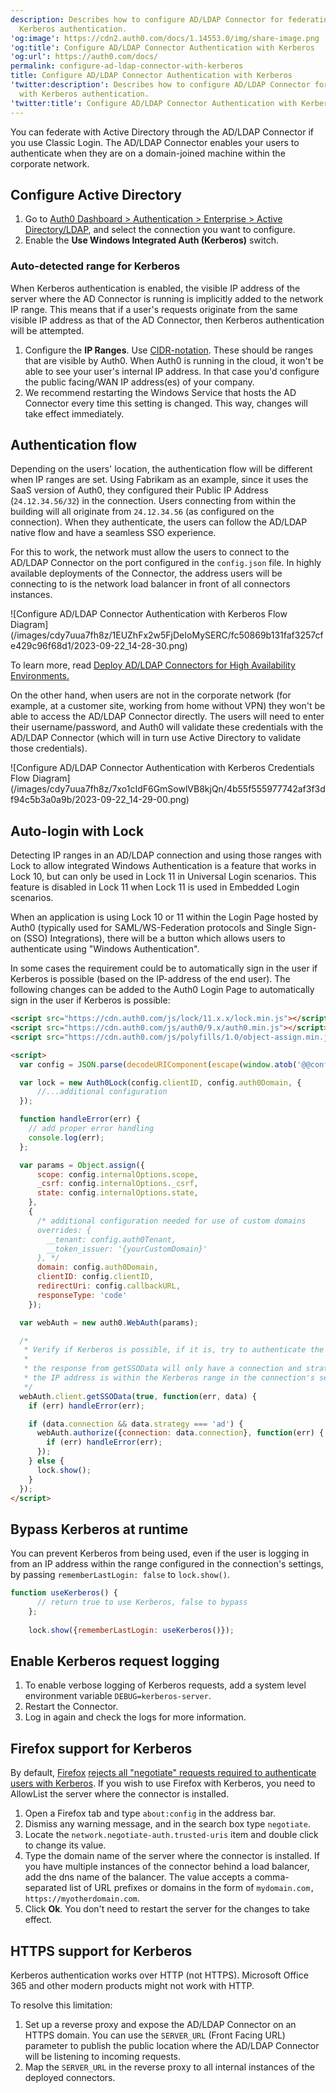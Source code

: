 ```yaml
---
description: Describes how to configure AD/LDAP Connector for federating with
  Kerberos authentication.
'og:image': https://cdn2.auth0.com/docs/1.14553.0/img/share-image.png
'og:title': Configure AD/LDAP Connector Authentication with Kerberos
'og:url': https://auth0.com/docs/
permalink: configure-ad-ldap-connector-with-kerberos
title: Configure AD/LDAP Connector Authentication with Kerberos
'twitter:description': Describes how to configure AD/LDAP Connector for federating
  with Kerberos authentication.
'twitter:title': Configure AD/LDAP Connector Authentication with Kerberos
---
```

You can federate with Active Directory through the AD/LDAP Connector if you use Classic Login. The AD/LDAP Connector enables your users to authenticate when they are on a domain-joined machine within the corporate network.

## Configure Active Directory

1. Go to [Auth0 Dashboard \> Authentication \> Enterprise \> Active Directory/LDAP](https://manage.auth0.com/#/connections/enterprise/ad), and select the connection you want to configure.
2. Enable the **Use Windows Integrated Auth (Kerberos)** switch.

### Auto-detected range for Kerberos

When Kerberos authentication is enabled, the visible IP address of the server where the AD Connector is running is implicitly added to the network IP range. This means that if a user's requests originate from the same visible IP address as that of the AD Connector, then Kerberos authentication will be attempted.

1. Configure the **IP Ranges**. Use [CIDR-notation](https://en.wikipedia.org/wiki/Classless_Inter-Domain_Routing). These should be ranges that are visible by Auth0. When Auth0 is running in the cloud, it won't be able to see your user's internal IP address. In that case you'd configure the public facing/WAN IP address(es) of your company.
2. We recommend restarting the Windows Service that hosts the AD Connector every time this setting is changed. This way, changes will take effect immediately.

## Authentication flow

Depending on the users' location, the authentication flow will be different when IP ranges are set. Using Fabrikam as an example, since it uses the SaaS version of Auth0, they configured their Public IP Address (`24.12.34.56/32`) in the connection. Users connecting from within the building will all originate from `24.12.34.56` (as configured on the connection). When they authenticate, the users can follow the AD/LDAP native flow and have a seamless <Tooltip tip="Single Sign-On (SSO): Service that, after a user logs into one applicaton, automatically logs that user in to other applications." cta="View Glossary" href="/glossary?term=SSO">SSO</Tooltip> experience.

For this to work, the network must allow the users to connect to the AD/LDAP Connector on the port configured in the `config.json` file. In highly available deployments of the Connector, the address users will be connecting to is the network load balancer in front of all connectors instances.

<Frame>
  ![Configure AD/LDAP Connector Authentication with Kerberos Flow Diagram](/images/cdy7uua7fh8z/1EUZhFx2w5FjDeIoMySERC/fc50869b131faf3257cfe429c96f68d1/2023-09-22_14-28-30.png)
</Frame>

To learn more, read [Deploy AD/LDAP Connectors for High Availability Environments.](/authenticate/identity-providers/enterprise-identity-providers/active-directory-ldap/ad-ldap-connector/ad-ldap-high-availability)

On the other hand, when users are not in the corporate network (for example, at a customer site, working from home without VPN) they won't be able to access the AD/LDAP Connector directly. The users will need to enter their username/password, and Auth0 will validate these credentials with the AD/LDAP Connector (which will in turn use Active Directory to validate those credentials).

<Frame>
  ![Configure AD/LDAP Connector Authentication with Kerberos Credentials Flow Diagram](/images/cdy7uua7fh8z/7xo1cIdF6GmSowlVB8kjQn/4b55f555977742af3f3df94c5b3a0a9b/2023-09-22_14-29-00.png)
</Frame>

## Auto-login with Lock

<Callout icon="file-lines" color="#0EA5E9" iconType="regular">
  Detecting IP ranges in an AD/LDAP connection and using those ranges with Lock to allow integrated Windows Authentication is a feature that works in Lock 10, but can only be used in Lock 11 in Universal Login scenarios. This feature is disabled in Lock 11 when Lock 11 is used in Embedded Login scenarios.
</Callout>

When an application is using Lock 10 or 11 within the Login Page hosted by Auth0 (typically used for <Tooltip tip="Security Assertion Markup Language (SAML): Standardized protocol allowing two parties to exchange authentication information without a password." cta="View Glossary" href="/glossary?term=SAML">SAML</Tooltip>/WS-Federation protocols and Single Sign-on (SSO) Integrations), there will be a button which allows users to authenticate using "Windows Authentication".

In some cases the requirement could be to automatically sign in the user if Kerberos is possible (based on the IP-address of the end user). The following changes can be added to the Auth0 Login Page to automatically sign in the user if Kerberos is possible:

```html lines expandable
<script src="https://cdn.auth0.com/js/lock/11.x.x/lock.min.js"></script>
<script src="https://cdn.auth0.com/js/auth0/9.x/auth0.min.js"></script>
<script src="https://cdn.auth0.com/js/polyfills/1.0/object-assign.min.js"></script>

<script>
  var config = JSON.parse(decodeURIComponent(escape(window.atob('@@config@@'))));

  var lock = new Auth0Lock(config.clientID, config.auth0Domain, {
      //...additional configuration
  });

  function handleError(err) {
    // add proper error handling
    console.log(err);
  };

  var params = Object.assign({
      scope: config.internalOptions.scope,
      _csrf: config.internalOptions._csrf,
      state: config.internalOptions.state,
    },
    {
      /* additional configuration needed for use of custom domains 
      overrides: {
        __tenant: config.auth0Tenant,
        __token_issuer: '{yourCustomDomain}'
      }, */
      domain: config.auth0Domain,
      clientID: config.clientID,
      redirectUri: config.callbackURL,
      responseType: 'code'
    });

  var webAuth = new auth0.WebAuth(params);

  /*
   * Verify if Kerberos is possible, if it is, try to authenticate the user.
   *
   * the response from getSSOData will only have a connection and strategy if 
   * the IP address is within the Kerberos range in the connection's settings
   */
  webAuth.client.getSSOData(true, function(err, data) {
    if (err) handleError(err);

    if (data.connection && data.strategy === 'ad') {
      webAuth.authorize({connection: data.connection}, function(err) {
        if (err) handleError(err);
      });
    } else {
      lock.show();
    }
  });
</script>
```

## Bypass Kerberos at runtime

You can prevent Kerberos from being used, even if the user is logging in from an IP address within the range configured in the connection's settings, by passing `rememberLastLogin: false` to `lock.show()`.

```javascript lines
function useKerberos() {
      // return true to use Kerberos, false to bypass
    };
    
    lock.show({rememberLastLogin: useKerberos()});
```

## Enable Kerberos request logging

1. To enable verbose logging of Kerberos requests, add a system level environment variable `DEBUG=kerberos-server`.
2. Restart the Connector.
3. Log in again and check the logs for more information.

## Firefox support for Kerberos

By default, [Firefox](https://www.mozilla.org/firefox) [rejects all "negotiate" requests required to authenticate users with Kerberos](https://developer.mozilla.org/en-US/docs/Mozilla/Integrated_authentication). If you wish to use Firefox with Kerberos, you need to AllowList the server where the connector is installed.

1. Open a Firefox tab and type `about:config` in the address bar.
2. Dismiss any warning message, and in the search box type `negotiate`.
3. Locate the `network.negotiate-auth.trusted-uris` item and double click to change its value.
4. Type the domain name of the server where the connector is installed. If you have multiple instances of the connector behind a load balancer, add the dns name of the balancer.
   The value accepts a comma-separated list of URL prefixes or domains in the form of `mydomain.com, https://myotherdomain.com`.
5. Click **Ok**. You don't need to restart the server for the changes to take effect.

## HTTPS support for Kerberos

Kerberos authentication works over HTTP (not HTTPS). Microsoft Office 365 and other modern products might not work with HTTP.

To resolve this limitation:

1. Set up a reverse proxy and expose the AD/LDAP Connector on an HTTPS domain. You can use the `SERVER_URL` (Front Facing URL) parameter to publish the public location where the AD/LDAP Connector will be listening to incoming requests.
2. Map the `SERVER_URL` in the reverse proxy to all internal instances of the deployed connectors.